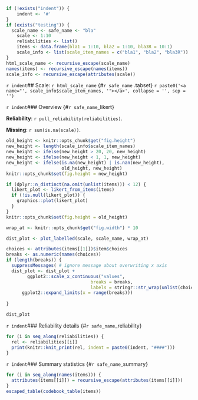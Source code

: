 ```r
if (!exists("indent")) {
	indent <- '#'
}
if (exists("testing")) {
  scale_name <- safe_name <- "bla"
	scale <- 1:10
	reliabilities <- list()
	items <- data.frame(bla1 = 1:10, bla2 = 1:10, bla3R = 10:1)
	scale_info <- list(scale_item_names = c("bla1", "bla2", "bla3R"))
}
html_scale_name <- recursive_escape(scale_name)
names(items) <- recursive_escape(names(items))
scale_info <- recursive_escape(attributes(scale))
```

`r indent`## Scale: `r html_scale_name` {#`r safe_name` .tabset}
`r paste0('<a name="', scale_info$scale_item_names, '"></a>', collapse = '', sep = '')`

`r indent`### Overview {#`r safe_name`_likert}

__Reliability__: `r pull_reliability(reliabilities)`.

__Missing__: `r sum(is.na(scale))`.

```r
old_height <- knitr::opts_chunk$get("fig.height")
new_height <- length(scale_info$scale_item_names)
new_height <- ifelse(new_height > 20, 20, new_height)
new_height <- ifelse(new_height < 1, 1, new_height)
new_height <- ifelse(is.na(new_height) | is.nan(new_height), 
                     old_height, new_height)
knitr::opts_chunk$set(fig.height = new_height)
```
```r
if (dplyr::n_distinct(na.omit(unlist(items))) < 12) {
  likert_plot <- likert_from_items(items)
  if (!is.null(likert_plot)) {
    graphics::plot(likert_plot)
  }
}
knitr::opts_chunk$set(fig.height = old_height)
```

```r
wrap_at <- knitr::opts_chunk$get("fig.width") * 10
```
```r
dist_plot <- plot_labelled(scale, scale_name, wrap_at)

choices <- attributes(items[[1]])$item$choices
breaks <- as.numeric(names(choices))
if (length(breaks)) {
  suppressMessages( # ignore message about overwriting x axis
  dist_plot <- dist_plot +
    	ggplot2::scale_x_continuous("values", 
	                            breaks = breaks, 
	                            labels = stringr::str_wrap(unlist(choices), ceiling(wrap_at * 0.21))) +
      ggplot2::expand_limits(x = range(breaks)))
  
}

dist_plot
```

`r indent`### Reliability details {#`r safe_name`_reliability}
```r
for (i in seq_along(reliabilities)) {
  rel <- reliabilities[[i]]
  print(knitr::knit_print(rel, indent = paste0(indent, "####")))
}
```


`r indent`### Summary statistics {#`r safe_name`_summary}
```r
for (i in seq_along(names(items))) {
  attributes(items[[i]]) = recursive_escape(attributes(items[[i]]))
}
escaped_table(codebook_table(items))
```
